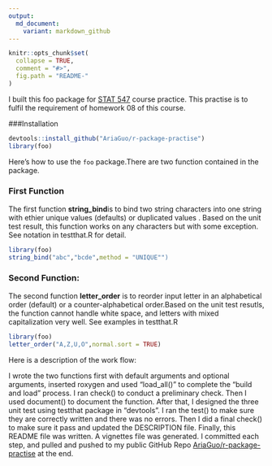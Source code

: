 ```yaml
---
output:
  md_document:
    variant: markdown_github
---
```


<!-- README.md is generated from README.Rmd. Please edit that file -->

```r
knitr::opts_chunk$set(
  collapse = TRUE,
  comment = "#>",
  fig.path = "README-"
)
```

I built this foo package for [STAT 547](http://stat545-ubc.github.io) course practice. This practise is to fulfil the requirement of homework 08 of this course.

###Installation

```r
devtools::install_github("AriaGuo/r-package-practise")
library(foo)
```


Here's how to use the `foo` package.There are two function contained in the package.

### First Function

The first function **string_bind**is to bind two string characters into one string with ethier unique values (defaults) or duplicated values . Based on the unit test result, this function works on any characters but with some exception. See notation in testthat.R for detail.

```r
library(foo)
string_bind("abc","bcde",method = "UNIQUE"")
```

### Second Function:


The second function **letter_order** is to reorder input letter in an alphabetical order (default) or a counter-alphabetical order.Based on the unit test resutls, the function cannot handle white space, and letters with mixed capitalization very well. See examples in testthat.R

```r
library(foo)
letter_order("A,Z,U,O",normal.sort = TRUE)
```


Here is a description of the work flow:

I wrote the two functions first with default arguments and optional arguments, inserted roxygen and used "load_all()" to  complete the "build and load" process. I ran check() to conduct a preliminary check. Then I used document() to document the function. After that, I designed the three unit test using testthat package in "devtools". I ran the test() to make sure they are correctly written and there was no errors. Then I did a final check() to make sure it pass and updated the DESCRIPTION file. Finally, this README file was written. A vignettes file was generated. I committed each step, and pulled and pushed to my public GitHub Repo [AriaGuo/r-package-practise](https://github.com/AriaGuo/r-package-practise.git) at the end. 

